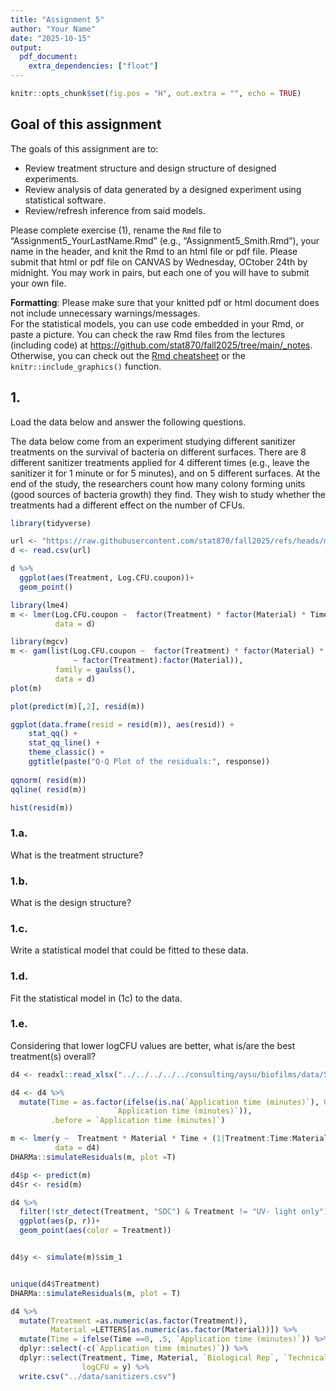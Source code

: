 ```yaml
---
title: "Assignment 5"
author: "Your Name"
date: "2025-10-15"
output: 
  pdf_document:
    extra_dependencies: ["float"]
---
```


```r
knitr::opts_chunk$set(fig.pos = "H", out.extra = "", echo = TRUE)
```

## Goal of this assignment  

The goals of this assignment are to: 

- Review treatment structure and design structure of designed experiments. 
- Review analysis of data generated by a designed experiment using statistical software. 
- Review/refresh inference from said models. 

Please complete exercise (1), rename the `Rmd` file to "Assignment5_YourLastName.Rmd" (e.g., "Assignment5_Smith.Rmd"), your name in the header, and knit the Rmd to an html file or pdf file. Please submit that html or pdf file on CANVAS by Wednesday, OCtober 24th by midnight. You may work in pairs, but each one of you will have to submit your own file. 

**Formatting**: Please make sure that your knitted pdf or html document does not include unnecessary warnings/messages.  
For the statistical models, you can use \LaTeX code embedded in your Rmd, or paste a picture. You can check the raw Rmd files from the lectures (including \LaTeX code) at [https://github.com/stat870/fall2025/tree/main/_notes](https://github.com/stat870/fall2025/tree/main/_notes). Otherwise, you can check out the [Rmd cheatsheet](https://rstudio.github.io/cheatsheets/html/rmarkdown.html) or the `knitr::include_graphics()` function. 

## 1. 

Load the data below and answer the following questions. 

The data below come from an experiment studying different sanitizer treatments on the survival of bacteria on different surfaces. There are 8 different sanitizer treatments applied for 4 different times (e.g., leave the sanitizer it for 1 minute or for 5 minutes), and on 5 different surfaces. 
At the end of the study, the researchers count how many colony forming units (good sources of bacteria growth) they find. 
They wish to study whether the treatments had a different effect on the number of CFUs. 

```r
library(tidyverse)

url <- "https://raw.githubusercontent.com/stat870/fall2025/refs/heads/main/data/sanitizers.csv"
d <- read.csv(url)

d %>% 
  ggplot(aes(Treatment, Log.CFU.coupon))+
  geom_point()
```


```r
library(lme4)
m <- lmer(Log.CFU.coupon ~  factor(Treatment) * factor(Material) * Time + (1|Treatment:Time:Material:Biological.Rep),
          data = d)

library(mgcv)
m <- gam(list(Log.CFU.coupon ~  factor(Treatment) * factor(Material) * Time ,  
              ~ factor(Treatment):factor(Material)),
          family = gaulss(),
          data = d)
plot(m)

plot(predict(m)[,2], resid(m))

ggplot(data.frame(resid = resid(m)), aes(resid)) +
    stat_qq() +
    stat_qq_line() +
    theme_classic() +
    ggtitle(paste("Q-Q Plot of the residuals:", response))
 
qqnorm( resid(m))
qqline( resid(m))

hist(resid(m))
```

### 1.a. 

What is the treatment structure? 

### 1.b. 

What is the design structure? 

### 1.c. 

Write a statistical model that could be fitted to these data. 

### 1.d.

Fit the statistical model in (1c) to the data. 

### 1.e. 

Considering that lower logCFU values are better, what is/are the best treatment(s) overall? 











```r
d4 <- readxl::read_xlsx("../../../../../consulting/aysu/biofilms/data/Sessile Listeria UV OREI data for stats.xlsx")

d4 <- d4 %>% 
  mutate(Time = as.factor(ifelse(is.na(`Application time (minutes)`), 0,
                       `Application time (minutes)`)),
         .before = `Application time (minutes)`)

m <- lmer(y ~  Treatment * Material * Time + (1|Treatment:Time:Material:`Biological Rep`),
          data = d4)
DHARMa::simulateResiduals(m, plot =T)

d4$p <- predict(m)
d4$r <- resid(m)

d4 %>% 
  filter(!str_detect(Treatment, "SDC") & Treatment != "UV- light only") %>% 
  ggplot(aes(p, r))+
  geom_point(aes(color = Treatment))


d4$y <- simulate(m)$sim_1


unique(d4$Treatment)
DHARMa::simulateResiduals(m, plot = T)

d4 %>% 
  mutate(Treatment =as.numeric(as.factor(Treatment)), 
         Material =LETTERS[as.numeric(as.factor(Material))]) %>% 
  mutate(Time = ifelse(Time ==0, .5, `Application time (minutes)`)) %>%
  dplyr::select(-c(`Application time (minutes)`)) %>% 
  dplyr::select(Treatment, Time, Material, `Biological Rep`, `Technical Rep`, 
                logCFU = y) %>% 
  write.csv("../data/sanitizers.csv")
```







